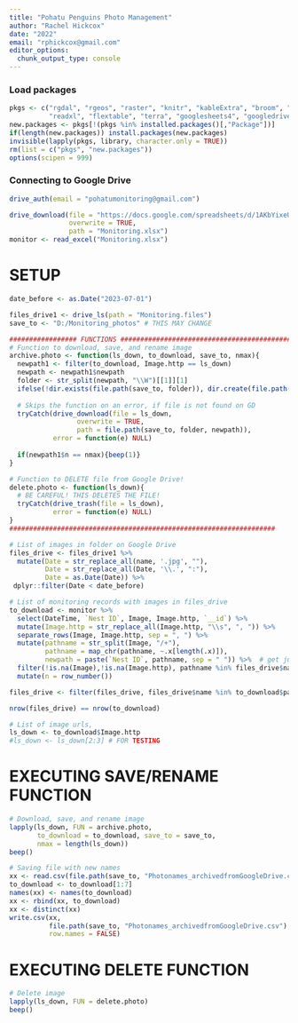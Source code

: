 ```yaml
---
title: "Pohatu Penguins Photo Management"
author: "Rachel Hickcox"
date: "2022"
email: "rphickcox@gmail.com"
editor_options: 
  chunk_output_type: console
---
```


### Load packages
```r
pkgs <- c("rgdal", "rgeos", "raster", "knitr", "kableExtra", "broom", "beepr",
          "readxl", "flextable", "terra", "googlesheets4", "googledrive", "lubridate", "tidyverse")
new.packages <- pkgs[!(pkgs %in% installed.packages()[,"Package"])]
if(length(new.packages)) install.packages(new.packages)
invisible(lapply(pkgs, library, character.only = TRUE))
rm(list = c("pkgs", "new.packages"))
options(scipen = 999)
```

### Connecting to Google Drive
```r
drive_auth(email = "pohatumonitoring@gmail.com")

drive_download(file = "https://docs.google.com/spreadsheets/d/1AKbYixeUF_LM8SEknA49wvnERDVeZFWEIAilM75m0nw", 
               overwrite = TRUE, 
               path = "Monitoring.xlsx")
monitor <- read_excel("Monitoring.xlsx")
```

# SETUP
```r
date_before <- as.Date("2023-07-01")

files_drive1 <- drive_ls(path = "Monitoring.files")
save_to <- "D:/Monitoring_photos" # THIS MAY CHANGE

################# FUNCTIONS ##################################################
# Function to download, save, and rename image
archive.photo <- function(ls_down, to_download, save_to, nmax){
  newpath1 <- filter(to_download, Image.http == ls_down)
  newpath <- newpath1$newpath
  folder <- str_split(newpath, "\\W")[[1]][1]
  ifelse(!dir.exists(file.path(save_to, folder)), dir.create(file.path(save_to, folder)), FALSE)
  
  # Skips the function on an error, if file is not found on GD
  tryCatch(drive_download(file = ls_down, 
                 overwrite = TRUE, 
                 path = file.path(save_to, folder, newpath)), 
           error = function(e) NULL)
  
  if(newpath1$n == nmax){beep(1)}
}

# Function to DELETE file from Google Drive!
delete.photo <- function(ls_down){
  # BE CAREFUL! THIS DELETES THE FILE!
  tryCatch(drive_trash(file = ls_down), 
           error = function(e) NULL)
}
###################################################################

# List of images in folder on Google Drive
files_drive <- files_drive1 %>%
  mutate(Date = str_replace_all(name, '.jpg', ""), 
         Date = str_replace_all(Date, '\\.', ":"),  
         Date = as.Date(Date)) %>% 
 dplyr::filter(Date < date_before)

# List of monitoring records with images in files_drive
to_download <- monitor %>%
  select(DateTime, `Nest ID`, Image, Image.http, `__id`) %>%
  mutate(Image.http = str_replace_all(Image.http, "\\s", ", ")) %>% 
  separate_rows(Image, Image.http, sep = ", ") %>%
  mutate(pathname = str_split(Image, "/+"), 
         pathname = map_chr(pathname, ~.x[length(.x)]), 
         newpath = paste(`Nest ID`, pathname, sep = " ")) %>%  # get just path name
  filter(!is.na(Image),!is.na(Image.http), pathname %in% files_drive$name) %>% 
  mutate(n = row_number())

files_drive <- filter(files_drive, files_drive$name %in% to_download$pathname)

nrow(files_drive) == nrow(to_download)

# List of image urls, 
ls_down <- to_download$Image.http
#ls_down <- ls_down[2:3] # FOR TESTING
```

# EXECUTING SAVE/RENAME FUNCTION
```r
# Download, save, and rename image
lapply(ls_down, FUN = archive.photo, 
       to_download = to_download, save_to = save_to, 
       nmax = length(ls_down))
beep()

# Saving file with new names 
xx <- read.csv(file.path(save_to, "Photonames_archivedfromGoogleDrive.csv"))
to_download <- to_download[1:7]
names(xx) <- names(to_download)
xx <- rbind(xx, to_download)
xx <- distinct(xx)
write.csv(xx, 
          file.path(save_to, "Photonames_archivedfromGoogleDrive.csv"), 
          row.names = FALSE)
```

# EXECUTING DELETE FUNCTION
```r
# Delete image
lapply(ls_down, FUN = delete.photo)
beep()
```

